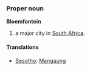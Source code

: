 ===Proper noun===
'''Bloemfontein'''

# a major city in [[South Africa]].

====Translations====
*[[Sesotho]]: [[Mangaung]]